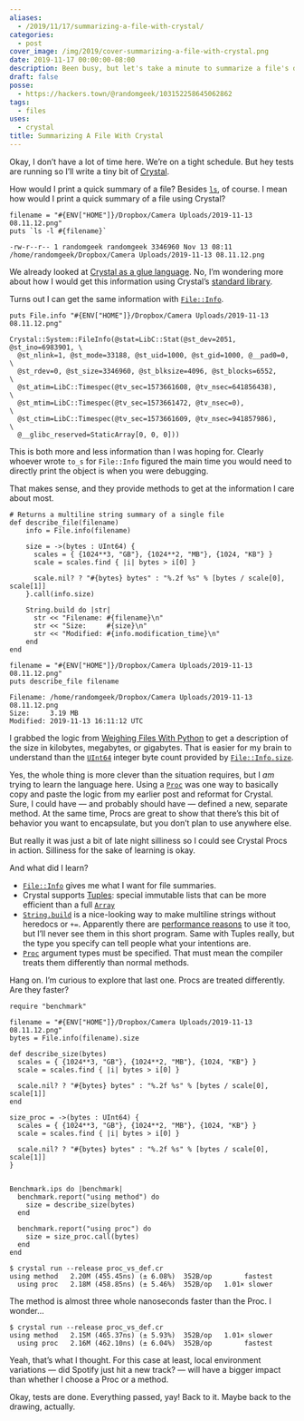 ```yaml
---
aliases:
  - /2019/11/17/summarizing-a-file-with-crystal/
categories:
  - post
cover_image: /img/2019/cover-summarizing-a-file-with-crystal.png
date: 2019-11-17 00:00:00-08:00
description: Been busy, but let's take a minute to summarize a file's details with Crystal
draft: false
posse:
  - https://hackers.town/@randomgeek/103152258645062862
tags:
  - files
uses:
  - crystal
title: Summarizing A File With Crystal
---
```


Okay, I don’t have a lot of time here. We’re on a tight schedule. But
hey tests are running so I’ll write a tiny bit of
[Crystal](/tags/crystal).

How would I print a quick summary of a file? Besides
[`ls`](https://www.man7.org/linux/man-pages/man1/ls.1.html), of course. I
mean how would I print a quick summary of a file using Crystal?

```crystal
filename = "#{ENV["HOME"]}/Dropbox/Camera Uploads/2019-11-13 08.11.12.png"
puts `ls -l #{filename}`
```

```
-rw-r--r-- 1 randomgeek randomgeek 3346960 Nov 13 08:11 /home/randomgeek/Dropbox/Camera Uploads/2019-11-13 08.11.12.png
```

We already looked at [Crystal as a glue
language](/post/2019/08/trying-the-crystal-language/). No, I’m wondering
more about how I would get this information using Crystal’s [standard
library](https://crystal-lang.org/api/).

Turns out I can get the same information with
[`File::Info`](https://crystal-lang.org/api/File/Info.html).

```crystal
puts File.info "#{ENV["HOME"]}/Dropbox/Camera Uploads/2019-11-13 08.11.12.png"
```

```
Crystal::System::FileInfo(@stat=LibC::Stat(@st_dev=2051, @st_ino=6983901, \
  @st_nlink=1, @st_mode=33188, @st_uid=1000, @st_gid=1000, @__pad0=0,     \
  @st_rdev=0, @st_size=3346960, @st_blksize=4096, @st_blocks=6552,        \
  @st_atim=LibC::Timespec(@tv_sec=1573661608, @tv_nsec=641856438),        \
  @st_mtim=LibC::Timespec(@tv_sec=1573661472, @tv_nsec=0),                \
  @st_ctim=LibC::Timespec(@tv_sec=1573661609, @tv_nsec=941857986),        \
  @__glibc_reserved=StaticArray[0, 0, 0]))
```

This is both more and less information than I was hoping for. Clearly
whoever wrote `to_s` for `File::Info` figured the main time you would
need to directly print the object is when you were debugging.

That makes sense, and they provide methods to get at the information I
care about most.

```crystal
# Returns a multiline string summary of a single file
def describe_file(filename)
    info = File.info(filename)

    size = ->(bytes : UInt64) {
      scales = { {1024**3, "GB"}, {1024**2, "MB"}, {1024, "KB"} }
      scale = scales.find { |i| bytes > i[0] }

      scale.nil? ? "#{bytes} bytes" : "%.2f %s" % [bytes / scale[0], scale[1]]
    }.call(info.size)

    String.build do |str|
      str << "Filename: #{filename}\n"
      str << "Size:     #{size}\n"
      str << "Modified: #{info.modification_time}\n"
    end
end

filename = "#{ENV["HOME"]}/Dropbox/Camera Uploads/2019-11-13 08.11.12.png"
puts describe_file filename
```

```
Filename: /home/randomgeek/Dropbox/Camera Uploads/2019-11-13 08.11.12.png
Size:     3.19 MB
Modified: 2019-11-13 16:11:12 UTC
```

I grabbed the logic from [Weighing Files With
Python](/post/2019/06/weighing-files-with-python/) to get a description
of the size in kilobytes, megabytes, or gigabytes. That is easier for my
brain to understand than the
[`UInt64`](https://crystal-lang.org/api/UInt64.html) integer byte count
provided by
[`File::Info.size`](https://crystal-lang.org/api/File/Info.html#size:UInt64-instance-method).

Yes, the whole thing is more clever than the situation requires, but I
*am* trying to learn the language here. Using a
[`Proc`](https://crystal-lang.org/api/Proc.html) was one way to
basically copy and paste the logic from my earlier post and reformat for
Crystal. Sure, I could have — and probably should have — defined a new,
separate method. At the same time, Procs are great to show that there’s
this bit of behavior you want to encapsulate, but you don’t plan to use
anywhere else.

But really it was just a bit of late night silliness so I could see
Crystal Procs in action. Silliness for the sake of learning is okay.

And what did I learn?

- [`File::Info`](https://crystal-lang.org/api/File/Info.html) gives me
  what I want for file summaries.
- Crystal supports [Tuples](https://crystal-lang.org/api/Tuple.html):
  special immutable lists that can be more efficient than a full
  [`Array`](https://crystal-lang.org/api/Array.html)
- [`String.build`](https://crystal-lang.org/api/String.html#build\(capacity=64,&block\):self-class-method)
  is a nice-looking way to make multiline strings without heredocs or
  `+=`. Apparently there are [performance
  reasons](https://crystal-lang.org/reference/guides/performance.html)
  to use it too, but I’ll never see them in this short program. Same
  with Tuples really, but the type you specify can tell people what
  your intentions are.
- [`Proc`](https://crystal-lang.org/api/Proc.html) argument types must
  be specified. That must mean the compiler treats them differently
  than normal methods.

Hang on. I’m curious to explore that last one. Procs are treated
differently. Are they faster?

```crystal
require "benchmark"

filename = "#{ENV["HOME"]}/Dropbox/Camera Uploads/2019-11-13 08.11.12.png"
bytes = File.info(filename).size

def describe_size(bytes)
  scales = { {1024**3, "GB"}, {1024**2, "MB"}, {1024, "KB"} }
  scale = scales.find { |i| bytes > i[0] }

  scale.nil? ? "#{bytes} bytes" : "%.2f %s" % [bytes / scale[0], scale[1]]
end

size_proc = ->(bytes : UInt64) {
  scales = { {1024**3, "GB"}, {1024**2, "MB"}, {1024, "KB"} }
  scale = scales.find { |i| bytes > i[0] }

  scale.nil? ? "#{bytes} bytes" : "%.2f %s" % [bytes / scale[0], scale[1]]
}


Benchmark.ips do |benchmark|
  benchmark.report("using method") do
    size = describe_size(bytes)
  end

  benchmark.report("using proc") do
    size = size_proc.call(bytes)
  end
end
```

```
$ crystal run --release proc_vs_def.cr
using method   2.20M (455.45ns) (± 6.08%)  352B/op        fastest
  using proc   2.18M (458.85ns) (± 5.46%)  352B/op   1.01× slower
```

The method is almost three whole nanoseconds faster than the Proc. I
wonder…

```console
$ crystal run --release proc_vs_def.cr
using method   2.15M (465.37ns) (± 5.93%)  352B/op   1.01× slower
  using proc   2.16M (462.10ns) (± 6.04%)  352B/op        fastest
```

Yeah, that’s what I thought. For this case at least, local environment
variations — did Spotify just hit a new track? — will have a bigger
impact than whether I choose a Proc or a method.

Okay, tests are done. Everything passed, yay\! Back to it. Maybe back to
the drawing, actually.
